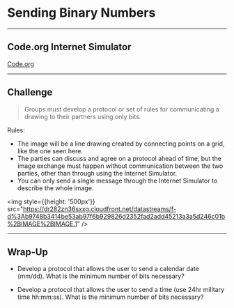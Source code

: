 
# Sending Binary Numbers 

---


## Code.org Internet Simulator

[Code.org](https://code.org)

---

## Challenge 

> Groups must develop a protocol or set of rules for communicating a drawing to their partners using only bits.

Rules: 

<div style={{display: 'flex'}}>

- The image will be a line drawing created by connecting points on a grid, like the one seen here.
- The parties can discuss and agree on a protocol ahead of time, but the image exchange must happen without communication between the two parties, other than through using the Internet Simulator.
- You can only send a single message through the Internet Simulator to describe the whole image.

<img style={{height: '500px'}} src="https://dr282zn36sxxg.cloudfront.net/datastreams/f-d%3Ab9748b3414be53ab97f6b929826d2352fad2add45213a3a5d246c01b%2BIMAGE%2BIMAGE.1" />

</div>

---

## Wrap-Up

- Develop a protocol that allows the user to send a calendar date (mm/dd). What is the minimum number of bits necessary?

- Develop a protocol that allows the user to send a time (use 24hr military time hh:mm:ss). What is the minimum number of bits necessary?

